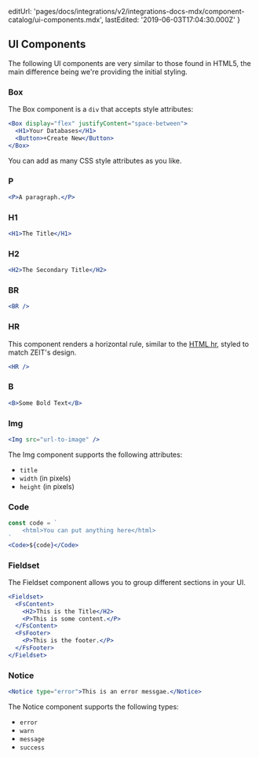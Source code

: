 
  editUrl:
    'pages/docs/integrations/v2/integrations-docs-mdx/component-catalog/ui-components.mdx',
  lastEdited: '2019-06-03T17:04:30.000Z'
}

## UI Components

The following UI components are very similar to those found in HTML5, the main difference being we're providing the initial styling.

### Box

The Box component is a `div` that accepts style attributes:

```jsx
<Box display="flex" justifyContent="space-between">
  <H1>Your Databases</H1>
  <Button>+Create New</Button>
</Box>
```

You can add as many CSS style attributes as you like.

### P

```jsx
<P>A paragraph.</P>
```

### H1

```jsx
<H1>The Title</H1>
```

### H2

```jsx
<H2>The Secondary Title</H2>
```

### BR

```jsx
<BR />
```

### HR

This component renders a horizontal rule, similar to the [HTML hr](https://developer.mozilla.org/en-US/docs/Web/HTML/Element/hr), styled to match ZEIT's design.

```jsx
<HR />
```

### B

```jsx
<B>Some Bold Text</B>
```

### Img

```jsx
<Img src="url-to-image" />
```

The Img component supports the following attributes:

- `title`
- `width` (in pixels)
- `height` (in pixels)

### Code

```jsx
const code = `
	<html>You can put anything here</html>
`
<Code>${code}</Code>
```

### Fieldset

The Fieldset component allows you to group different sections in your UI.

```jsx
<Fieldset>
  <FsContent>
    <H2>This is the Title</H2>
    <P>This is some content.</P>
  </FsContent>
  <FsFooter>
    <P>This is the footer.</P>
  </FsFooter>
</Fieldset>
```

### Notice

```jsx
<Notice type="error">This is an error messgae.</Notice>
```

The Notice component supports the following types:

- `error`
- `warn`
- `message`
- `success`
